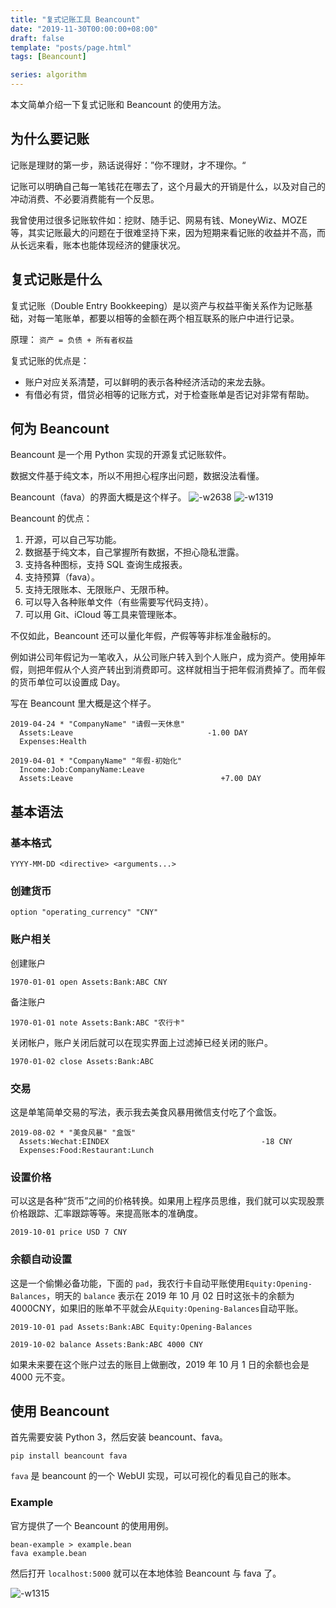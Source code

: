 ```yaml
---
title: "复式记账工具 Beancount"
date: "2019-11-30T00:00:00+08:00"
draft: false
template: "posts/page.html"
tags: [Beancount]

series: algorithm
---
```


本文简单介绍一下复式记账和 Beancount 的使用方法。

<more />

## 为什么要记账

记账是理财的第一步，熟话说得好：”你不理财，才不理你。“

记账可以明确自己每一笔钱花在哪去了，这个月最大的开销是什么，以及对自己的冲动消费、不必要消费能有一个反思。

我曾使用过很多记账软件如：挖财、随手记、网易有钱、MoneyWiz、MOZE 等，其实记账最大的问题在于很难坚持下来，因为短期来看记账的收益并不高，而从长远来看，账本也能体现经济的健康状况。

## 复式记账是什么

复式记账（Double Entry Bookkeeping）是以资产与权益平衡关系作为记账基础，对每一笔账单，都要以相等的金额在两个相互联系的账户中进行记录。

原理：
`资产 = 负债 + 所有者权益`

复式记账的优点是：

- 账户对应关系清楚，可以鲜明的表示各种经济活动的来龙去脉。
- 有借必有贷，借贷必相等的记账方式，对于检查账单是否记对非常有帮助。

## 何为 Beancount

Beancount 是一个用 Python 实现的开源复式记账软件。

数据文件基于纯文本，所以不用担心程序出问题，数据没法看懂。

Beancount（fava）的界面大概是这个样子。
![-w2638](media/15676038764861/15676114899083.jpg)
![-w1319](media/15676038764861/15676115071325.jpg)

Beancount 的优点：

1. 开源，可以自己写功能。
2. 数据基于纯文本，自己掌握所有数据，不担心隐私泄露。
3. 支持各种图标，支持 SQL 查询生成报表。
4. 支持预算（fava）。
5. 支持无限账本、无限账户、无限币种。
6. 可以导入各种账单文件（有些需要写代码支持）。
7. 可以用 Git、iCloud 等工具来管理账本。

不仅如此，Beancount 还可以量化年假，产假等等非标准金融标的。

例如讲公司年假记为一笔收入，从公司账户转入到个人账户，成为资产。使用掉年假，则把年假从个人资产转出到消费即可。这样就相当于把年假消费掉了。而年假的货币单位可以设置成 Day。

写在 Beancount 里大概是这个样子。

```beancount
2019-04-24 * "CompanyName" "请假一天休息"
  Assets:Leave                              -1.00 DAY
  Expenses:Health

2019-04-01 * "CompanyName" "年假-初始化"
  Income:Job:CompanyName:Leave
  Assets:Leave                                 +7.00 DAY
```

## 基本语法

### 基本格式

```
YYYY-MM-DD <directive> <arguments...>
```

### 创建货币

```
option "operating_currency" "CNY"
```

### 账户相关

创建账户

```
1970-01-01 open Assets:Bank:ABC CNY
```

备注账户

```
1970-01-01 note Assets:Bank:ABC "农行卡"
```

关闭帐户，账户关闭后就可以在现实界面上过滤掉已经关闭的账户。

```
1970-01-02 close Assets:Bank:ABC
```

### 交易

这是单笔简单交易的写法，表示我去美食风暴用微信支付吃了个盒饭。

```
2019-08-02 * "美食风暴" "盒饭"
  Assets:Wechat:EINDEX                                  -18 CNY
  Expenses:Food:Restaurant:Lunch
```

### 设置价格

可以这是各种“货币”之间的价格转换。如果用上程序员思维，我们就可以实现股票价格跟踪、汇率跟踪等等。来提高账本的准确度。

```
2019-10-01 price USD 7 CNY
```

### 余额自动设置

这是一个偷懒必备功能，下面的 `pad`，我农行卡自动平账使用`Equity:Opening-Balances`，明天的 `balance` 表示在 2019 年 10 月 02 日时这张卡的余额为 4000CNY，如果旧的账单不平就会从`Equity:Opening-Balances`自动平账。

```
2019-10-01 pad Assets:Bank:ABC Equity:Opening-Balances

2019-10-02 balance Assets:Bank:ABC 4000 CNY
```

如果未来要在这个账户过去的账目上做删改，2019 年 10 月 1 日的余额也会是 4000 元不变。

## 使用 Beancount

首先需要安装 Python 3，然后安装 beancount、fava。

```
pip install beancount fava
```

`fava` 是 beancount 的一个 WebUI 实现，可以可视化的看见自己的账本。

### Example

官方提供了一个 Beancount 的使用用例。

```
bean-example > example.bean
fava example.bean
```

然后打开 `localhost:5000` 就可以在本地体验 Beancount 与 fava 了。

![-w1315](media/15676038764861/15676114399432.jpg)
